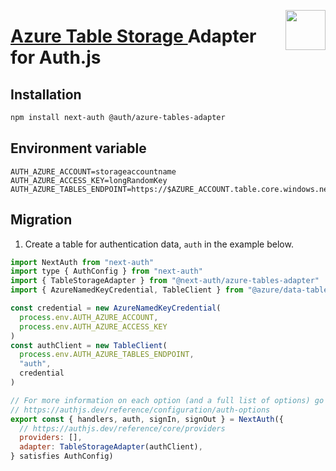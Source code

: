 <img
  align="right"
  src="/img/adapters/azure-tables.svg"
  width="64"
  height="64"
/>

# <a href="https://azure.microsoft.com/en-us/products/storage/tables"> Azure Table Storage </a> Adapter for Auth.js

## Installation

```bash npm2yarn
npm install next-auth @auth/azure-tables-adapter
```

## Environment variable

```
AUTH_AZURE_ACCOUNT=storageaccountname
AUTH_AZURE_ACCESS_KEY=longRandomKey
AUTH_AZURE_TABLES_ENDPOINT=https://$AZURE_ACCOUNT.table.core.windows.net
```

## Migration

1. Create a table for authentication data, `auth` in the example below.

```js filename="./auth.ts"
import NextAuth from "next-auth"
import type { AuthConfig } from "next-auth"
import { TableStorageAdapter } from "@next-auth/azure-tables-adapter"
import { AzureNamedKeyCredential, TableClient } from "@azure/data-tables"

const credential = new AzureNamedKeyCredential(
  process.env.AUTH_AZURE_ACCOUNT,
  process.env.AUTH_AZURE_ACCESS_KEY
)
const authClient = new TableClient(
  process.env.AUTH_AZURE_TABLES_ENDPOINT,
  "auth",
  credential
)

// For more information on each option (and a full list of options) go to
// https://authjs.dev/reference/configuration/auth-options
export const { handlers, auth, signIn, signOut } = NextAuth({
  // https://authjs.dev/reference/core/providers
  providers: [],
  adapter: TableStorageAdapter(authClient),
} satisfies AuthConfig)
```
